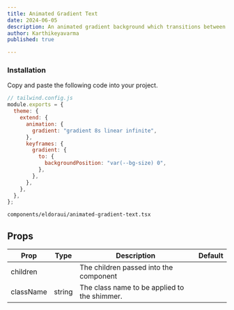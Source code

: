 ```yaml
---
title: Animated Gradient Text
date: 2024-06-05
description: An animated gradient background which transitions between colors for text.
author: Karthikeyavarma
published: true

---
```


<ComponentPreview name="animated-gradient-text-demo" />

<Steps>

### Installation

Copy and paste the following code into your project.

```js
// tailwind.config.js
module.exports = {
  theme: {
    extend: {
      animation: {
        gradient: "gradient 8s linear infinite",
      },
      keyframes: {
        gradient: {
          to: {
            backgroundPosition: "var(--bg-size) 0",
          },
        },
      },
    },
  },
};
```

```text
components/eldoraui/animated-gradient-text.tsx
```

<ComponentSource name="animated-gradient-text" />

</Steps>

## Props

| Prop         | Type   | Description                                  | Default |
| ------------ | ------ | -------------------------------------------- | ------- |
| children     |        | The children passed into the component                   |         |
| className    | string | The class name to be applied to the shimmer. |         |
